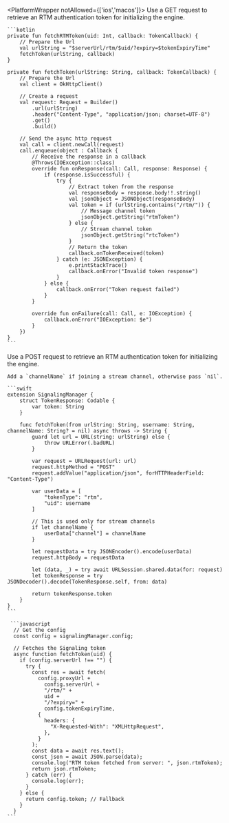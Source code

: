 <PlatformWrapper notAllowed={['ios','macos']}>
    Use a GET request to retrieve an RTM authentication token for initializing the <Vg k="MESS" /> engine.
</PlatformWrapper>
<PlatformWrapper platform='android'>

    ```kotlin
    private fun fetchRTMToken(uid: Int, callback: TokenCallback) {
        // Prepare the Url
        val urlString = "$serverUrl/rtm/$uid/?expiry=$tokenExpiryTime"
        fetchToken(urlString, callback)
    }

    private fun fetchToken(urlString: String, callback: TokenCallback) {
        // Prepare the Url
        val client = OkHttpClient()

        // Create a request
        val request: Request = Builder()
            .url(urlString)
            .header("Content-Type", "application/json; charset=UTF-8")
            .get()
            .build()

        // Send the async http request
        val call = client.newCall(request)
        call.enqueue(object : Callback {
            // Receive the response in a callback
            @Throws(IOException::class)
            override fun onResponse(call: Call, response: Response) {
                if (response.isSuccessful) {
                    try {
                        // Extract token from the response
                        val responseBody = response.body!!.string()
                        val jsonObject = JSONObject(responseBody)
                        val token = if (urlString.contains("/rtm/")) {
                            // Message channel token
                            jsonObject.getString("rtmToken")
                        } else {
                            // Stream channel token
                            jsonObject.getString("rtcToken")
                        }
                        // Return the token
                        callback.onTokenReceived(token)
                    } catch (e: JSONException) {
                        e.printStackTrace()
                        callback.onError("Invalid token response")
                    }
                } else {
                    callback.onError("Token request failed")
                }
            }

            override fun onFailure(call: Call, e: IOException) {
                callback.onError("IOException: $e")
            }
        })
    }
    ```

</PlatformWrapper>
<PlatformWrapper platform={['ios','macos']}>
    Use a POST request to retrieve an RTM authentication token for initializing the <Vg k="MESS" /> engine.

    Add a `channelName` if joining a stream channel, otherwise pass `nil`.

    ```swift
    extension SignalingManager {
        struct TokenResponse: Codable {
            var token: String
        }

        func fetchToken(from urlString: String, username: String, channelName: String? = nil) async throws -> String {
            guard let url = URL(string: urlString) else {
                throw URLError(.badURL)
            }

            var request = URLRequest(url: url)
            request.httpMethod = "POST"
            request.addValue("application/json", forHTTPHeaderField: "Content-Type")

            var userData = [
                "tokenType": "rtm",
                "uid": username
            ]

            // This is used only for stream channels
            if let channelName {
                userData["channel"] = channelName
            }

            let requestData = try JSONEncoder().encode(userData)
            request.httpBody = requestData

            let (data, _) = try await URLSession.shared.data(for: request)
            let tokenResponse = try JSONDecoder().decode(TokenResponse.self, from: data)

            return tokenResponse.token
        }
    }
    ```
</PlatformWrapper>

<PlatformWrapper platform = 'web'>

     ```javascript
      // Get the config
      const config = signalingManager.config;

      // Fetches the Signaling token
      async function fetchToken(uid) {
        if (config.serverUrl !== "") {
          try {
            const res = await fetch(
              config.proxyUrl +
                config.serverUrl +
                "/rtm/" +
                uid +
                "/?expiry=" +
                config.tokenExpiryTime,
              {
                headers: {
                  "X-Requested-With": "XMLHttpRequest",
                },
              }
            );
            const data = await res.text();
            const json = await JSON.parse(data);
            console.log("RTM token fetched from server: ", json.rtmToken);
            return json.rtmToken;
          } catch (err) {
            console.log(err);
          }
        } else {
          return config.token; // Fallback
        }
      }
    ```  
</PlatformWrapper>
